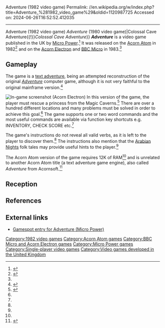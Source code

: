 Adventure (1982 video game)
Permalink: //en.wikipedia.org/w/index.php?title=Adventure_%281982_video_game%29&oldid=1120987725
Accessed on: 2024-06-26T16:52:52.412035



------
Adventure (1982 video game)
{{about-distinguish|the game for Acorn computers published by Micro Power|Adventure (1980 video game){{!}}''Adventure'' (1980 video game)|Colossal Cave Adventure{{!}}''Colossal Cave Adventure''}}
{{Infobox video game
| title = Adventure
| image = Adventure cassette front cover (Acorn Electron).png
| caption=Acorn Electron cassette cover
| developer =
| publisher = [[Micro Power]]
| engine =
| released = '''1982:''' Acorn Atom<br>'''1983:''' Electron, BBC Micro
| genre = [[Interactive fiction|Text adventure]]
| modes = [[Single-player video game|Single-player]]
| platforms = [[Acorn Atom]], [[Acorn Electron]], [[BBC Micro]]
}}
'''''Adventure''''' is a video game published in the UK by [[Micro Power]].<ref name="Electron User 1">{{cite web|url=http://www.acornelectron.co.uk/mags/eu/revs/micropower/r-adve.html|title=Electron User review archive: ADVENTURE|accessdate=2010-09-28|first=Neil|last=Graham|publisher=[[Electron User]]}}</ref> It was released on the [[Acorn Atom]] in 1982<ref name="c&vg1">{{cite web|url=ftp://ftp.worldofspectrum.org/pub/sinclair/magazines/C+VG/Issue010/Pages/CVG01000073.jpg|title=DEALING WITH THE WIZARD...|accessdate=2010-09-28|first=Keith|last=Campbell|publisher=[[Computer and Video Games]] (August 1982 edition)}}{{Dead link|date=November 2018 |bot=InternetArchiveBot |fix-attempted=yes }}</ref> and on the [[Acorn Electron]] and [[BBC Micro]] in 1983.<ref name="Electron User 1"/>

==Gameplay==
The game is a [[Interactive fiction|text adventure]], being an attempted reconstruction of the original ''[[Colossal Cave Adventure|Adventure]]'' computer game, although it is not very faithful to the original mainframe version.<ref>{{cite web|url=http://www.beebgames.com/games.php?company=2|title=The BBC Games Archive - digital memories|accessdate=2010-09-28|first=C.|last=Boylan|publisher=The BBC Games Archive}}</ref>

[[Image:Adventure in-game screenshot (Acorn Electron).png|thumb|left|In-game screenshot (Acorn Electron)]]
In this version of the game, the player must rescue a princess from the Magic Caverns.<ref name="cassette1983">{{cite journal |year=1983|title = Acorn Electron cassette inlay |journal=Adventure}}</ref> There are over a hundred different locations and many problems must be solved in order to achieve this goal.<ref name="cassette1983"/> The game supports one or two word commands and the most useful commands are available via function key shortcuts e.g. INVENTORY, CHECK SCORE etc.<ref name="cassette1983"/>

The game's instructions do not reveal all valid verbs, as it is left to the player to discover them.<ref name="cassette1983"/>  The instructions also mention that the [[One Thousand and One Nights|Arabian Nights]] folk tales may provide useful hints to the player.<ref name="cassette1983"/>

The Acorn Atom version of the game requires 12K of RAM<ref name="c&vg1"/> and is unrelated to another Acorn Atom title (a text adventure game engine), also called ''Adventure'' from Acornsoft.<ref>{{cite web|url=http://members.casema.nl/hhaydn/images/adve.gif|title=The Acorn Atom Review|accessdate=2010-09-28|first=H.|last=Haydn|publisher=Atom Users Club (Netherlands)}}</ref>

==Reception==

{{Empty section|date=May 2019}}

==References==
{{Reflist}}

==External links==
* [https://archive.today/20130123203737/http://uk.gamespot.com/bbc/adventure/adventure/tech_info.html?tag=tabs;summary Gamespot entry for Adventure (Micro Power)]

{{Micro Power}}

[[Category:1982 video games]]
[[Category:Acorn Atom games]]
[[Category:BBC Micro and Acorn Electron games]]
[[Category:Micro Power games]]
[[Category:Single-player video games]]
[[Category:Video games developed in the United Kingdom]]